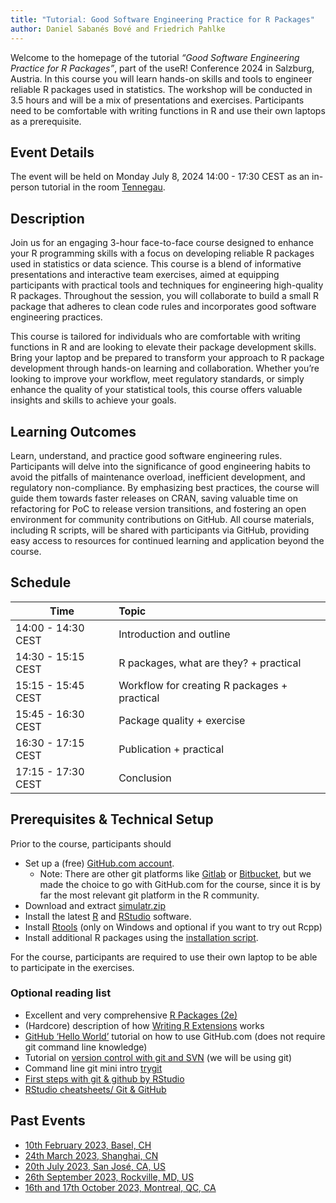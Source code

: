 ```yaml
---
title: "Tutorial: Good Software Engineering Practice for R Packages"
author: Daniel Sabanés Bové and Friedrich Pahlke
---
```


```{=html}
<!--
Creators (initial authors): 
- Daniel Sabanes Bove, https://github.com/danielinteractive/ and www.linkedin.com/in/danielsabanesbove/
- Friedrich Pahlke, https://github.com/fpahlke/ and www.linkedin.com/in/pahlke/
- Kevin Kunzmann, https://github.com/kkmann/ and https://www.linkedin.com/in/kevin-kunzmann-6486a11bb/
- Liming Li, https://github.com/clarkliming
- Joe Zhu, https://github.com/shajoezhu and http://www.linkedin.com/in/joe-zhu-464b5818
- Shuang Li, https://github.com/shuangli22
- Doug Kelkhoff, https://github.com/dgkf and https://www.linkedin.com/in/doug-kelkhoff/
- Philippe Boileau, https://github.com/philboileau and https://www.linkedin.com/in/philippe-boileau-773270205/
- Lukas A. Widmer, https://github.com/luwidmer and https://www.linkedin.com/in/lukas-widmer-37800b9b/
- Michael Mayer, https://www.linkedin.com/in/drmichaelmayer/

The current version was edited by
- Daniel Sabanes Bove, https://github.com/danielinteractive/ and www.linkedin.com/in/danielsabanesbove/

License: This work is licensed under the Creative Commons Attribution-ShareAlike 4.0 International License.
To view a copy of this license, visit http://creativecommons.org/licenses/by-sa/4.0/.
The source files are hosted at https://github.com/RCONIS/workshop-r-swe-zrh, which is forked from
the original version at https://github.com/openpharma/workshop-r-swe-mtl.

Important: To use this work you must provide the name of the creators (initial authors), a link to the material, a link to the license, and indicate if changes were made.
-->
```

Welcome to the homepage of the tutorial *"Good Software Engineering Practice for R Packages"*, part of the useR! Conference 2024 in Salzburg, Austria. In this course you will learn hands-on skills and tools to engineer reliable R packages used in statistics. The workshop will be conducted in 3.5 hours and will be a mix of presentations and exercises. Participants need to be comfortable with writing functions in R and use their own laptops as a prerequisite.

## Event Details

The event will be held on Monday July 8, 2024 14:00 - 17:30 CEST as an in-person tutorial in the room [Tennegau](https://userconf2024.sched.com/venue/Tennegau?iframe=no).

## Description

Join us for an engaging 3-hour face-to-face course designed to enhance your R programming skills with a focus on developing reliable R packages used in statistics or data science. This course is a blend of informative presentations and interactive team exercises, aimed at equipping participants with practical tools and techniques for engineering high-quality R packages. Throughout the session, you will collaborate to build a small R package that adheres to clean code rules and incorporates good software engineering practices.

This course is tailored for individuals who are comfortable with writing functions in R and are looking to elevate their package development skills. Bring your laptop and be prepared to transform your approach to R package development through hands-on learning and collaboration. Whether you're looking to improve your workflow, meet regulatory standards, or simply enhance the quality of your statistical tools, this course offers valuable insights and skills to achieve your goals.


## Learning Outcomes

Learn, understand, and practice good software engineering rules. Participants will delve into the significance of good engineering habits to avoid the pitfalls of maintenance overload, inefficient development, and regulatory non-compliance. By emphasizing best practices, the course will guide them towards faster releases on CRAN, saving valuable time on refactoring for PoC to release version transitions, and fostering an open environment for community contributions on GitHub. All course materials, including R scripts, will be shared with participants via GitHub, providing easy access to resources for continued learning and application beyond the course.


## Schedule 

| Time               | Topic                                        |
|--------------------|:---------------------------------------------|
| 14:00 - 14:30 CEST | Introduction and outline                     |
| 14:30 - 15:15 CEST | R packages, what are they? + practical       |
| 15:15 - 15:45 CEST | Workflow for creating R packages + practical |
| 15:45 - 16:30 CEST | Package quality + exercise                   |
| 16:30 - 17:15 CEST | Publication + practical                      |
| 17:15 - 17:30 CEST | Conclusion                                   |


## Prerequisites & Technical Setup

Prior to the course, participants should

-   Set up a (free) [GitHub.com account](https://github.com/join).
    -   Note: There are other git platforms like [Gitlab](https://about.gitlab.com/) or [Bitbucket](https://bitbucket.org/), but we made the choice to go with GitHub.com for the course, since it is by far the most relevant git platform in the R community.
-   Download and extract [simulatr.zip](slides/download/simulatr.zip)
-   Install the latest [R](https://www.r-project.org/) and [RStudio](https://posit.co/download/rstudio-desktop/) software.
-   Install [Rtools](https://cran.r-project.org/bin/windows/Rtools/rtools43/rtools.html) (only on Windows and optional if you want to try out Rcpp)
-   Install additional R packages using the [installation script](slides/download/install.R).

For the course, participants are required to use their own laptop to be able to participate in the exercises.

### Optional reading list

-   Excellent and very comprehensive [R Packages (2e)](https://r-pkgs.org/)
-   (Hardcore) description of how [Writing R Extensions](https://cran.r-project.org/doc/manuals/R-exts.html) works
-   [GitHub 'Hello World'](https://docs.github.com/en/get-started/quickstart/hello-world) tutorial on how to use GitHub.com (does not require git command line knowledge)
-   Tutorial on [version control with git and SVN](https://support.posit.co/hc/en-us/articles/200532077-Version-Control-with-Git-and-SVN) (we will be using git)
-   Command line git mini intro [trygit](https://trygit.js.org/)
-   [First steps with git & github by RStudio](https://www.youtube.com/watch?v=jN6tvgt3GK8)
-   [RStudio cheatsheets/ Git & GitHub](https://github.com/rstudio/cheatsheets/blob/main/git-github.pdf)

## Past Events

-   [10th February 2023, Basel, CH](https://kkmann.github.io/workshop-r-swe/)
-   [24th March 2023, Shanghai, CN](https://openpharma.github.io/workshop-r-swe/)
-   [20th July 2023, San José, CA, US](https://openpharma.github.io/workshop-r-swe-sf/)
-   [26th September 2023, Rockville, MD, US](https://openpharma.github.io/workshop-r-swe-md/)
-   [16th and 17th October 2023, Montreal, QC, CA](https://openpharma.github.io/workshop-r-swe-mtl/)
